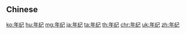 {{also|年紀}}
==Chinese==
{{zh-see|年紀}}

[[ko:年纪]]
[[hu:年纪]]
[[mg:年纪]]
[[ja:年纪]]
[[ta:年纪]]
[[th:年纪]]
[[chr:年纪]]
[[uk:年纪]]
[[zh:年纪]]